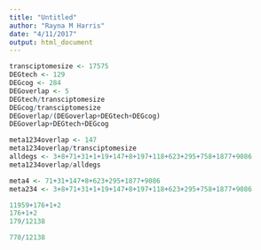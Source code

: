 ```yaml
---
title: "Untitled"
author: "Rayna M Harris"
date: "4/11/2017"
output: html_document
---
```


```r
transciptomesize <- 17575 
DEGtech <- 129
DEGcog <- 284
DEGoverlap <- 5
DEGtech/transciptomesize
DEGcog/transciptomesize
DEGoverlap/(DEGoverlap+DEGtech+DEGcog)
DEGoverlap+DEGtech+DEGcog

meta1234overlap <- 147
meta1234overlap/transciptomesize
alldegs <- 3+8+71+31+1+19+147+8+197+118+623+295+758+1877+9086
meta1234overlap/alldegs

meta4 <- 71+31+147+8+623+295+1877+9086
meta234 <- 3+8+71+31+1+19+147+8+197+118+623+295+758+1877+9086

11959+176+1+2
176+1+2
179/12138

770/12138
```


